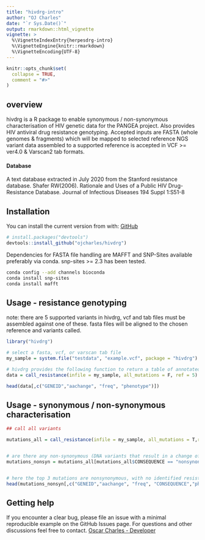 ---
title: "hivdrg-intro"
author: "OJ Charles"
date: "`r Sys.Date()`"
output: rmarkdown::html_vignette
vignette: >
  %\VignetteIndexEntry{herpesdrg-intro}
  %\VignetteEngine{knitr::rmarkdown}
  %\VignetteEncoding{UTF-8}
---

```{r, include = FALSE}
knitr::opts_chunk$set(
  collapse = TRUE,
  comment = "#>"
)
```



## overview
hivdrg is a R package to enable synonymous / non-synonymous characterisation of HIV genetic data for the PANGEA project.
Also provides HIV antiviral drug resistance genotyping.
Accepted inputs are FASTA
(whole genomes & fragments) which will be mapped to selected reference
NGS variant data assembled to a supported reference is accepted in VCF \>= ver4.0
& Varscan2 tab formats.

#### Database
A text database extracted in July 2020 from the Stanford resistance database.
Shafer RW(2006). Rationale and Uses of a Public HIV Drug-Resistance Database. Journal of Infectious Diseases 194 Suppl 1:S51-8


## Installation

You can install the current version from with:
[GitHub](https://github.com/ojcharles/hivdrg) 

```{r  eval = FALSE, echo = FALSE}
# install.packages("devtools")
devtools::install_github("ojcharles/hivdrg")
```

Dependencies for FASTA file handling are MAFFT and SNP-Sites available
preferably via conda. snp-sites \>= 2.3 has been tested.

``` {bash eval = FALSE} 
conda config --add channels bioconda
conda install snp-sites
conda install mafft
```

## Usage - resistance genotyping

note: there are 5 supported variants in hivdrg, vcf and tab files must be assembled against one of these. fasta files will be aligned to the chosen reference and variants called.

```{r}
library("hivdrg")

# select a fasta, vcf, or varscan tab file
my_sample = system.file("testdata", "example.vcf", package = "hivdrg")

# hivdrg provides the following function to return a table of annotated variants
data = call_resistance(infile = my_sample, all_mutations = F, ref = 5)

head(data[,c("GENEID","aachange", "freq", "phenotype")])

```

## Usage - synonymous / non-synonymous characterisation

```{r } 

## call all variants

mutations_all = call_resistance(infile = my_sample, all_mutations = T,ref = 5)


# are there any non-synonymous (DNA variants that result in a change of amino acid) variants in resistance genes
mutations_nonsyn = mutations_all[mutations_all$CONSEQUENCE == "nonsynonymous",]


# here the top 3 mutations are nonsynonymous, with no identified resistance effect.
head(mutations_nonsyn[,c("GENEID","aachange", "freq", "CONSEQUENCE","phenotype")])


```


## Getting help

If you encounter a clear bug, please file an issue with a minimal
reproducible example on the GitHub Issues page. For questions and other
discussions feel free to contact. [Oscar Charles -
Developer](mailto:oscar.charles.18@ucl.ac.uk)


